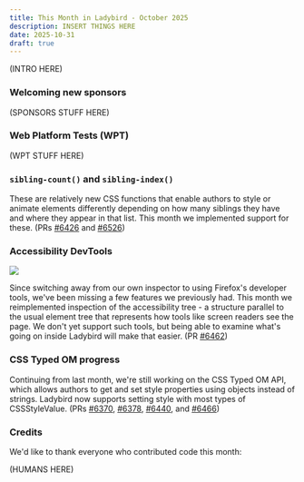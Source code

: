 ```yaml
---
title: This Month in Ladybird - October 2025
description: INSERT THINGS HERE
date: 2025-10-31
draft: true
---
```


(INTRO HERE)

### Welcoming new sponsors

(SPONSORS STUFF HERE)

### Web Platform Tests (WPT)

(WPT STUFF HERE)

### `sibling-count()` and `sibling-index()`

These are relatively new CSS functions that enable authors to style or animate elements differently depending on how
many siblings they have and where they appear in that list.
This month we implemented support for these. (PRs [#6426](https://github.com/LadybirdBrowser/ladybird/pull/6426) and
[#6526](https://github.com/LadybirdBrowser/ladybird/pull/6526))

### Accessibility DevTools

![](/assets/img/newsletter-oct-2025-a11y-devtools.png)

Since switching away from our own inspector to using Firefox's developer tools, we've been missing a few features we
previously had. This month we reimplemented inspection of the accessibility tree - a structure parallel to the usual
element tree that represents how tools like screen readers see the page. We don't yet support such tools, but being able
to examine what's going on inside Ladybird will make that easier. (PR [#6462](https://github.com/LadybirdBrowser/ladybird/pull/6462))

### CSS Typed OM progress

Continuing from last month, we're still working on the CSS Typed OM API, which allows authors to get and set style
properties using objects instead of strings. Ladybird now supports setting style with most types of CSSStyleValue.
(PRs [#6370](https://github.com/LadybirdBrowser/ladybird/pull/6370), [#6378](https://github.com/LadybirdBrowser/ladybird/pull/6378), [#6440](https://github.com/LadybirdBrowser/ladybird/pull/6440), and [#6466](https://github.com/LadybirdBrowser/ladybird/pull/6466))

### Credits

We'd like to thank everyone who contributed code this month:

(HUMANS HERE)
